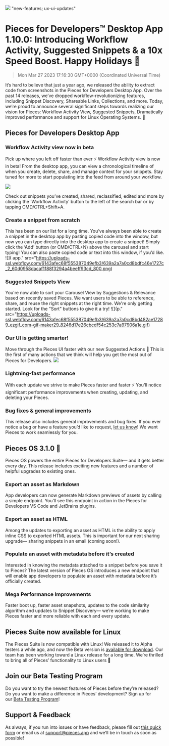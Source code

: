 ![](https://uploads-ssl.webflow.com/6143afec68f555387049efb3/639a2a790cd8bde965e170e8_image5_13209bd422b0272c477b3ded34c3f07f_2000.jpeg)
"new-features; ux-ui-updates"
# Pieces for Developers™ Desktop App 1.10.0: Introducing Workflow Activity, Suggested Snippets & a 10x Speed Boost. Happy Holidays 🎁
> Mon Mar 27 2023 17:16:30 GMT+0000 (Coordinated Universal Time)

It’s hard to believe that just a year ago, we released the ability to extract code from screenshots in the Pieces for Developers Desktop App. Over the past 14 releases, we’ve dropped workflow-revolutionizing features, including Snippet Discovery, Shareable Links, Collections, and more. Today, we’re proud to announce several significant steps towards realizing our vision for Pieces: Workflow Activity View, Suggested Snippets, Dramatically improved performance and support for Linux Operating Systems. 🥳 

## Pieces for Developers Desktop App
### Workflow Activity view now in beta
Pick up where you left off faster than ever ⚡️ Workflow Activity view is now in beta! From the desktop app, you can view a chronological timeline of when you create, delete, share, and manage context for your snippets. Stay tuned for more to start populating into the feed from around your workflow.

![](tps://uploads-ssl.webflow.com/6143afec68f555387049efb3/639a2a7a0cd8bdc822e1727a_1_31ca4cd84f236b0875704e38b11c0b28_800.png)

Check out snippets you’ve created, shared, reclassified, edited and more by clicking the ‘Workflow Activity’ button to the left of the search bar or by tapping CMD/CTRL+Shift+A.

### Create a snippet from scratch
This has been on our list for a long time. You’ve always been able to create a snippet in the desktop app by pasting copied code into the window, but now you can type directly into the desktop app to create a snippet!
Simply click the ‘Add’ button (or CMD/CTRL+N) above the carousel and start typing! You can also paste copied code or text into this window, if you’d like.
![]( app." src="https://uploads-ssl.webflow.com/6143afec68f555387049efb3/639a2a7a0cd8bdfc46e1727c_2_60d0958dacaf1188f3294a4beeff93cd_800.png)

### Suggested Snippets View
You&#x27;re now able to sort your Carousel View by Suggestions &amp; Relevance based on recently saved Pieces. We want users to be able to reference, share, and reuse the right snippets at the right time. We&#x27;re only getting started. Look for the &quot;Sort&quot; buttons to give it a try!
![](p." src="https://uploads-ssl.webflow.com/6143afec68f555387049efb3/639a2a7a0cd8bd482ae17289_ezgif_com-gif-maker29_8246d17e26cbcdf54c253c7a97906a1e.gif)

### Our UI is getting smarter!
Move through the Pieces UI faster with our new Suggested Actions 🧠 This is the first of many actions that we think will help you get the most out of Pieces for Developers.
![](c="https://uploads-ssl.webflow.com/6143afec68f555387049efb3/639a2a7a0cd8bdb67ae1727b_Screenshot2022-12-13at5_10_15PM_a94a1c309285c657e8522eb69bfefbaf_800.png)

### Lightning-fast performance
With each update we strive to make Pieces faster and faster ⚡ You&#x27;ll notice significant performance improvements when creating, updating, and deleting your Pieces.

### Bug fixes &amp; general improvements
This release also includes general improvements and bug fixes. If you ever notice a bug or have a feature you’d like to request, <a href="https://getpieces.typeform.com/to/mCjBSIjF" target="_blank" rel="noopener noreferrer">let us know</a>! We want Pieces to work seamlessly for you.

## Pieces OS 3.1.0 🚀
Pieces OS powers the entire Pieces for Developers Suite— and it gets better every day. This release includes exciting new features and a number of helpful upgrades to existing ones.

### Export an asset as Markdown
App developers can now generate Markdown previews of assets by calling a simple endpoint. You’ll see this endpoint in action in the Pieces for Developers VS Code and JetBrains plugins.

### Export an asset as HTML
Among the updates to exporting an asset as HTML is the ability to apply inline CSS to exported HTML assets. This is important for our next sharing upgrade— sharing snippets in an email (coming soon!).

### Populate an asset with metadata before it’s created
Interested in knowing the metadata attached to a snippet before you save it to Pieces? The latest version of Pieces OS introduces a new endpoint that will enable app developers to populate an asset with metadata before it’s officially created. 

### Mega Performance Improvements
Faster boot up, faster asset snapshots, updates to the code similarity algorithm and updates to Snippet Discovery— we’re working to make Pieces faster and more reliable with each and every update.

## Pieces Suite now available for Linux
The Pieces Suite is now compatible with Linux! We released it to Alpha testers a while ago, and now the Beta version is <a href="https://code.pieces.app/desktop/features" target="_blank" rel="noopener noreferrer">available for download</a>.
Our team has been working toward a Linux release for a long time. We’re thrilled to bring all of Pieces’ functionality to Linux users 🎉

## Join our Beta Testing Program
Do you want to try the newest features of Pieces before they’re released? Do you want to make a difference in Pieces’ development? Sign up for our <a href="https://getpieces.typeform.com/to/XGGlUqEI" target="_blank" rel="noopener noreferrer">Beta Testing Program</a>!

## Support &amp; Feedback
As always, if you run into issues or have feedback, please fill out <a href="https://getpieces.typeform.com/to/mCjBSIjF" target="_blank" rel="noopener noreferrer">this quick form</a> or email us at <a href="mailto:support@pieces.app" target="_blank" rel="noopener noreferrer">support@pieces.app</a> and we’ll be in touch as soon as possible!
